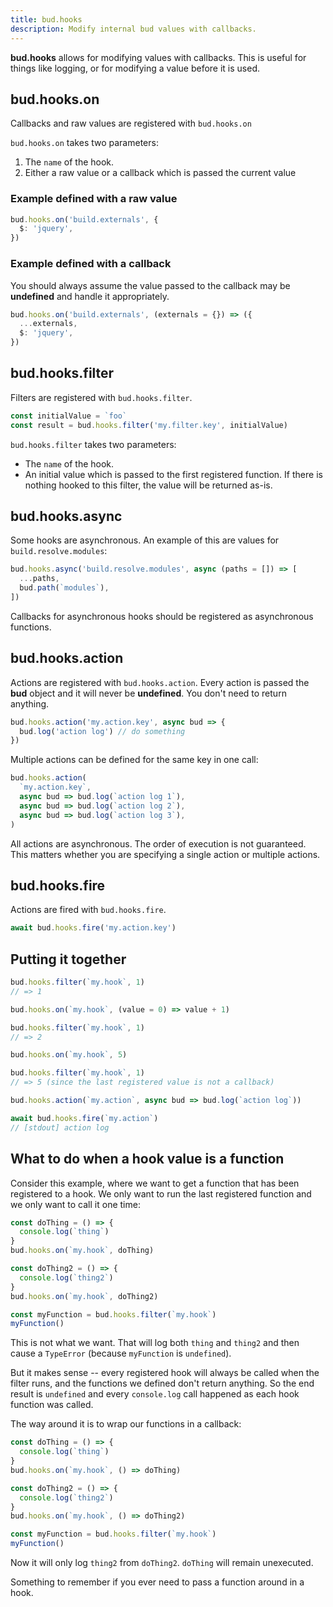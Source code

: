 ```yaml
---
title: bud.hooks
description: Modify internal bud values with callbacks.
---
```


**bud.hooks** allows for modifying values with callbacks. This is useful for things like logging, or for modifying a value before it is used.

## bud.hooks.on

Callbacks and raw values are registered with `bud.hooks.on`

`bud.hooks.on` takes two parameters:

1. The `name` of the hook.
2. Either a raw value or a callback which is passed the current value

### Example defined with a raw value

```ts title=bud.config.ts
bud.hooks.on('build.externals', {
  $: 'jquery',
})
```

### Example defined with a callback

You should always assume the value passed to the callback may be **undefined** and handle it appropriately.

```ts title=bud.config.ts
bud.hooks.on('build.externals', (externals = {}) => ({
  ...externals,
  $: 'jquery',
})
```

## bud.hooks.filter

Filters are registered with `bud.hooks.filter`.

```ts title=bud.config.ts
const initialValue = `foo`
const result = bud.hooks.filter('my.filter.key', initialValue)
```

`bud.hooks.filter` takes two parameters:

- The `name` of the hook.
- An initial value which is passed to the first registered function. If there is nothing hooked to this filter, the value will be returned as-is.

## bud.hooks.async

Some hooks are asynchronous. An example of this are values for `build.resolve.modules`:

```ts title=bud.config.ts
bud.hooks.async('build.resolve.modules', async (paths = []) => [
  ...paths,
  bud.path(`modules`),
])
```

Callbacks for asynchronous hooks should be registered as asynchronous functions.

## bud.hooks.action

Actions are registered with `bud.hooks.action`. Every action is passed the **bud** object and it will never be **undefined**.
You don't need to return anything.

```ts title=bud.config.ts
bud.hooks.action('my.action.key', async bud => {
  bud.log('action log') // do something
})
```

Multiple actions can be defined for the same key in one call:

```ts title=bud.config.ts
bud.hooks.action(
  `my.action.key`,
  async bud => bud.log(`action log 1`),
  async bud => bud.log(`action log 2`),
  async bud => bud.log(`action log 3`),
)
```

All actions are asynchronous. The order of execution is not guaranteed. This matters whether you are
specifying a single action or multiple actions.

## bud.hooks.fire

Actions are fired with `bud.hooks.fire`.

```ts title=bud.config.ts
await bud.hooks.fire('my.action.key')
```

## Putting it together

```ts title=bud.config.ts
bud.hooks.filter(`my.hook`, 1)
// => 1

bud.hooks.on(`my.hook`, (value = 0) => value + 1)

bud.hooks.filter(`my.hook`, 1)
// => 2

bud.hooks.on(`my.hook`, 5)

bud.hooks.filter(`my.hook`, 1)
// => 5 (since the last registered value is not a callback)

bud.hooks.action(`my.action`, async bud => bud.log(`action log`))

await bud.hooks.fire(`my.action`)
// [stdout] action log
```

## What to do when a hook value is a function

Consider this example, where we want to get a function that has been registered to a hook. We only want to run the
last registered function and we only want to call it one time:

```ts title=bud.config.ts
const doThing = () => {
  console.log(`thing`)
}
bud.hooks.on(`my.hook`, doThing)

const doThing2 = () => {
  console.log(`thing2`)
}
bud.hooks.on(`my.hook`, doThing2)

const myFunction = bud.hooks.filter(`my.hook`)
myFunction()
```

This is not what we want. That will log both `thing` and `thing2` and then cause a `TypeError` (because `myFunction` is `undefined`).

But it makes sense -- every registered hook will always be called when
the filter runs, and the functions we defined don't return anything. So the end result is `undefined` and every
`console.log` call happened as each hook function was called.

The way around it is to wrap our functions in a callback:

```ts title=bud.config.ts
const doThing = () => {
  console.log(`thing`)
}
bud.hooks.on(`my.hook`, () => doThing)

const doThing2 = () => {
  console.log(`thing2`)
}
bud.hooks.on(`my.hook`, () => doThing2)

const myFunction = bud.hooks.filter(`my.hook`)
myFunction()
```

Now it will only log `thing2` from `doThing2`. `doThing` will remain unexecuted.

Something to remember if you ever need to pass a function around in a hook.
